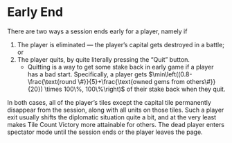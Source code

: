# Early End

There are two ways a session ends early for a player, namely if

1. The player is eliminated — the player’s capital gets destroyed in a battle; or
2. The player quits, by quite literally pressing the “Quit” button.
   - Quitting is a way to get some stake back in early game if a player has a bad start. Specifically, a player gets $\min\left((0.8-\frac{\text{round \#}}{5}+\frac{\text{owned gems from others\#}}{20}) \times 100\%, 100\%\right)$ of their stake back when they quit.

In both cases, all of the player’s tiles except the capital tile permanently disappear from the session, along with all units on those tiles. Such a player exit usually shifts the diplomatic situation quite a bit, and at the very least makes Tile Count Victory more attainable for others. The dead player enters spectator mode until the session ends or the player leaves the page.

